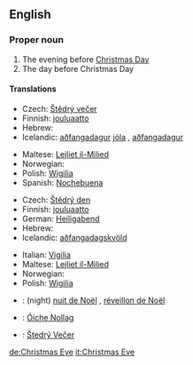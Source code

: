 ==English==

===Proper noun===
{{en-proper noun}}
# The evening before [[Christmas Day]]
# The day before Christmas Day

====Translations====
{{trans-top|evening before Christmas Day}}
*Czech: [[Štědrý večer]] {{m}}
*Finnish: [[jouluaatto]]
*Hebrew: {{he-translation|ערב חג המולד|érev khág hamolád}} {{m}}
*Icelandic: [[aðfangadagur]] [[jól]]a {{m}}, [[aðfangadagur]] {{m}}
{{trans-mid}}
*Maltese: [[Lejliet il-Milied]]
*Norwegian: {{t|no|julaften|m}}
*Polish: [[Wigilia]] {{f}}
*Spanish: [[Nochebuena]] {{f}}
{{trans-bottom}}

{{trans-top|day before Christmas Day}}
*Czech: [[Štědrý den]] {{m}}
*Finnish: [[jouluaatto]]
*German: [[Heiligabend]] {{m}}
*Hebrew: {{he-translation|ערב חג המולד|érev khág hamolád}} {{m}}
*Icelandic: [[aðfangadagskvöld]] {{n}}
{{trans-mid}}
*Italian: [[Vigilia]] {{f}}
*Maltese: [[Lejliet il-Milied]]
*Norwegian: {{t|no|julaften|m}}
*Polish: [[Wigilia]] {{f}}
{{trans-bottom}}

{{checktrans}}

*{{ttbc|French}}: (night) [[nuit de Noël]] {{f}}, [[réveillon de Noël]] {{m}}
*{{ttbc|Irish}}: [[Óiche Nollag]]
*{{ttbc|Slovak}}: [[Štedrý Večer]] {{m}}


[[de:Christmas Eve]]
[[it:Christmas Eve]]